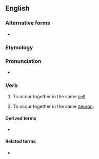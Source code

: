 ==English==

===Alternative forms===
* {{l|en|co-localize}}

===Etymology===
{{prefix|en|co|localize}}

===Pronunciation===
* {{IPA|kɔˈloʊkəlaɪz|lang=en}}

===Verb===
{{en-verb|colocaliz}}

# {{lb|en|biochemistry}} To occur together in the same [[cell]].
# {{lb|en|neurobiology}} To occur together in the same [[neuron]].

====Derived terms====
* {{l|en|colocalization}}

====Related terms====
* {{l|en|collocate}}
